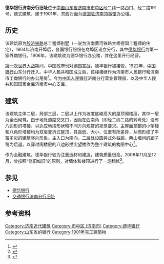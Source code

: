 {{文物保护单位
| 级别 = 全国
| Cat = 山东全国重点文物保护单位
| 图片 = [[File:Jinan_Deutsch-Asiatische_Bank_2009-08.JPG|220px]]<br><small>南立面，2009年8月</small>
| 名称 = 济南纬二路近现代建筑群
| 子项 = 德华银行旧址
| 编号 = 7-1780
| 分类 = 近现代重要史迹及代表性建筑
| 时代 = 1901年
| 所在 = [[济南市|济南市]][[市中区_(济南市)|市中区]]
| 登录 = 2013年3月
}}
'''德华银行济南分行旧址'''位于[[中国|中国]][[山东省|山东省]][[济南市|济南市]][[市中区|市中区]]经二纬一路西口、经二路191号，德式建筑，建于1901年，其西对面为[[德国驻济南领事馆旧址|德国驻济南领事馆]]办公楼。

== 历史 ==

该建筑原为[[胶济铁路|胶济铁路]]总工程师别墅（一说为济南黄河铁路大桥德国工程师的住宅），1904年济南开埠后，各国银行纷纷在商埠区设立分行，其中[[德华银行|德华银行]]为第一家外商银行。1906年，该建筑改为德华银行办公楼，并在这里开行经营。

[[第一次世界大战|第一次世界大战]]期间，中国政府也对德国宣战，德华银行被接管。1922年，[[中国银行|中国银行]]山东分行迁入。中华人民共和国成立后，该楼相继作为济南市人民银行和济南市工商银行的办公用房<ref>{{cite web|url=http://www.dzwww.com/xinwen/xinwenzhuanti/jnby/zxbd/200703/t20070318_2061282.htm|title=《百年前，济南第一个外商银行》|accessdate=2009-09-10|work=杨黎明、任鹏、刘婷婷|publisher=大众网|archive-date=2011-10-10|archive-url=https://web.archive.org/web/20111010015226/http://www.dzwww.com/xinwen/xinwenzhuanti/jnby/zxbd/200703/t20070318_2061282.htm|dead-url=no}}</ref>。今为[[中国人民银行|中国人民银行]]济南分行营业管理部，以及中华人民共和国国家金库济南市中心支库。

== 建筑 ==

该建筑主体二层，局部三层，二层以上作为坡度陡峻高大的屋顶阁楼层，其中一层为全石砌筑。由于地处道路交叉口，因而在西南角（即经二纬二路的转弯处）设有八边形的塔楼，以适应地段形状和不同方向观赏的视觉要求。主屋面顶部的小望楼和八角形塔楼均为双层变折式屋顶，其高低、大小、位置有所差异，从而形成了丰富多彩的建筑竖向形象。主入口为南向，二层处设圆券式外柱廊，两山墙间的廊子稍为后退，以穿过阁楼层的八边形攒尖望楼作为整个建筑的构图中心<ref>{{cite web|url=http://jnrb1.e23.cn/html/jinrb/20090714/jinrb8545272.html|title=《德华银行》|accessdate=2009-09-10|work=赵晓风|publisher=济南日报}}{{dead link|date=2018年2月 |bot=InternetArchiveBot |fix-attempted=yes }}</ref>。

作为金融建筑，德华银行较为注重选材和建造，建筑质量很高。2008年11月至12月，曾按照“修旧如旧”的原则，对墙体和楼顶进行了一定翻修<ref>{{cite web|url=http://jnsb1.e23.cn/html/jnsb/20081117/jnsb5192028.html|title=《百年老楼开始修旧如旧》|accessdate=2009-09-10|work=陈长礼|publisher=济南时报}}{{Dead link|date=2018年7月 |bot=InternetArchiveBot |fix-attempted=no }}</ref>。

== 参见 ==
*[[德华银行|德华银行]]
*[[交通银行济南分行旧址|交通银行济南分行旧址]]

==参考资料==
{{reflist|2}}
{{DEFAULTSORT:D德}}

{{德华银行}}
{{山东全国重点文物保护单位}}
{{济南近代历史文化专题}}
[[Category:济南近代建筑|Category:济南近代建筑]]
[[Category:市中区_(济南市)|Category:市中区 (济南市)]]
[[Category:德华银行|Category:德华银行]]
[[Category:山东省的银行|Category:山东省的银行]]
[[Category:1901年完工建築物|Category:1901年完工建築物]]